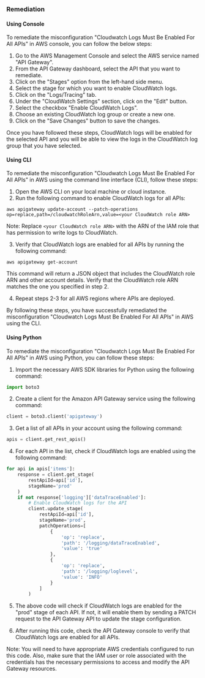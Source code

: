 ### Remediation

#### Using Console

To remediate the misconfiguration "Cloudwatch Logs Must Be Enabled For All APIs" in AWS console, you can follow the below steps:

1. Go to the AWS Management Console and select the AWS service named "API Gateway".
2. From the API Gateway dashboard, select the API that you want to remediate.
3. Click on the "Stages" option from the left-hand side menu.
4. Select the stage for which you want to enable CloudWatch logs.
5. Click on the "Logs/Tracing" tab.
6. Under the "CloudWatch Settings" section, click on the "Edit" button.
7. Select the checkbox "Enable CloudWatch Logs".
8. Choose an existing CloudWatch log group or create a new one.
9. Click on the "Save Changes" button to save the changes.

Once you have followed these steps, CloudWatch logs will be enabled for the selected API and you will be able to view the logs in the CloudWatch log group that you have selected.

#### Using CLI

To remediate the misconfiguration "Cloudwatch Logs Must Be Enabled For All APIs" in AWS using the command line interface (CLI), follow these steps:

1. Open the AWS CLI on your local machine or cloud instance.
2. Run the following command to enable CloudWatch logs for all APIs:

```
aws apigateway update-account --patch-operations op=replace,path=/cloudwatchRoleArn,value=<your CloudWatch role ARN>
```

Note: Replace `<your CloudWatch role ARN>` with the ARN of the IAM role that has permission to write logs to CloudWatch.

3. Verify that CloudWatch logs are enabled for all APIs by running the following command:

```
aws apigateway get-account
```

This command will return a JSON object that includes the CloudWatch role ARN and other account details. Verify that the CloudWatch role ARN matches the one you specified in step 2.

4. Repeat steps 2-3 for all AWS regions where APIs are deployed.

By following these steps, you have successfully remediated the misconfiguration "Cloudwatch Logs Must Be Enabled For All APIs" in AWS using the CLI.

#### Using Python

To remediate the misconfiguration "Cloudwatch Logs Must Be Enabled For All APIs" in AWS using Python, you can follow these steps:

1. Import the necessary AWS SDK libraries for Python using the following command:

```python
import boto3
```

2. Create a client for the Amazon API Gateway service using the following command:

```python
client = boto3.client('apigateway')
```

3. Get a list of all APIs in your account using the following command:

```python
apis = client.get_rest_apis()
```

4. For each API in the list, check if CloudWatch logs are enabled using the following command:

```python
for api in apis['items']:
    response = client.get_stage(
        restApiId=api['id'],
        stageName='prod'
    )
    if not response['logging']['dataTraceEnabled']:
        # Enable CloudWatch logs for the API
        client.update_stage(
            restApiId=api['id'],
            stageName='prod',
            patchOperations=[
                {
                    'op': 'replace',
                    'path': '/logging/dataTraceEnabled',
                    'value': 'true'
                },
                {
                    'op': 'replace',
                    'path': '/logging/loglevel',
                    'value': 'INFO'
                }
            ]
        )
```

5. The above code will check if CloudWatch logs are enabled for the "prod" stage of each API. If not, it will enable them by sending a PATCH request to the API Gateway API to update the stage configuration.

6. After running this code, check the API Gateway console to verify that CloudWatch logs are enabled for all APIs.

Note: You will need to have appropriate AWS credentials configured to run this code. Also, make sure that the IAM user or role associated with the credentials has the necessary permissions to access and modify the API Gateway resources.

